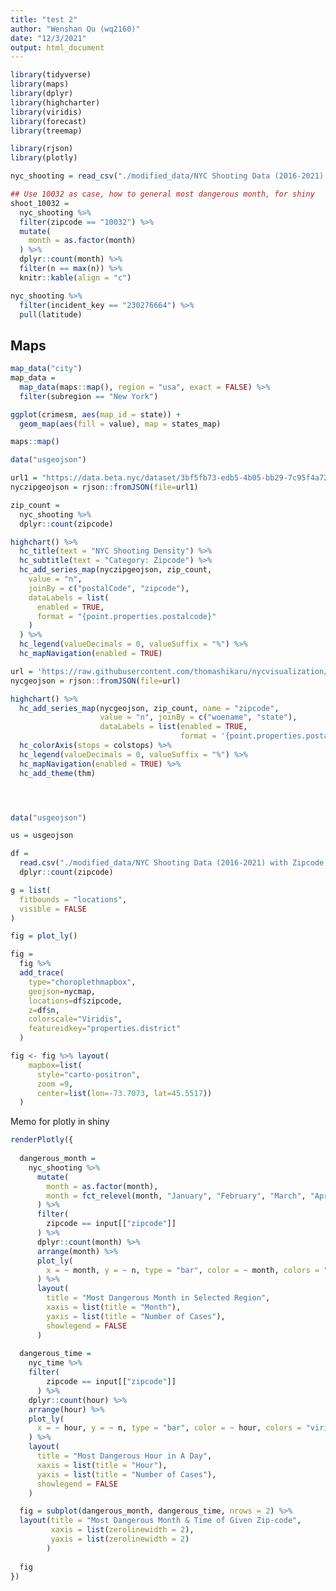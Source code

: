 ```yaml
---
title: "test 2"
author: "Wenshan Qu (wq2160)"
date: "12/3/2021"
output: html_document
---
```


```r
library(tidyverse)
library(maps)
library(dplyr)
library(highcharter)
library(viridis)
library(forecast)
library(treemap)

library(rjson)
library(plotly)
```

```r
nyc_shooting = read_csv("./modified_data/NYC Shooting Data (2016-2021) with Zipcode.csv")
```

```r
## Use 10032 as case, how to general most dangerous month, for shiny
shoot_10032 = 
  nyc_shooting %>% 
  filter(zipcode == "10032") %>% 
  mutate(
    month = as.factor(month)
  ) %>%
  dplyr::count(month) %>% 
  filter(n == max(n)) %>% 
  knitr::kable(align = "c")
```

```r
nyc_shooting %>% 
  filter(incident_key == "230276664") %>% 
  pull(latitude)
```

## Maps

```r
map_data("city")
map_data = 
  map_data(maps::map(), region = "usa", exact = FALSE) %>% 
  filter(subregion == "New York")

ggplot(crimesm, aes(map_id = state)) +
  geom_map(aes(fill = value), map = states_map)

maps::map()
```

```r
data("usgeojson")

url1 = "https://data.beta.nyc/dataset/3bf5fb73-edb5-4b05-bb29-7c95f4a727fc/resource/6df127b1-6d04-4bb7-b983-07402a2c3f90/download/f4129d9aa6dd4281bc98d0f701629b76nyczipcodetabulationareas.geojson"
nyczipgeojson = rjson::fromJSON(file=url1)

zip_count = 
  nyc_shooting %>% 
  dplyr::count(zipcode)

highchart() %>%
  hc_title(text = "NYC Shooting Density") %>%
  hc_subtitle(text = "Category: Zipcode") %>%
  hc_add_series_map(nyczipgeojson, zip_count, 
    value = "n", 
    joinBy = c("postalCode", "zipcode"),
    dataLabels = list(
      enabled = TRUE,
      format = "{point.properties.postalcode}"
    )
  ) %>% 
  hc_legend(valueDecimals = 0, valueSuffix = "%") %>%
  hc_mapNavigation(enabled = TRUE) 
```

```r
url = 'https://raw.githubusercontent.com/thomashikaru/nycvisualization/master/nyc_neighborhoods.geojson'
nycgeojson = rjson::fromJSON(file=url)

highchart() %>%
  hc_add_series_map(nycgeojson, zip_count, name = "zipcode",
                    value = "n", joinBy = c("woename", "state"),
                    dataLabels = list(enabled = TRUE,
                                      format = '{point.properties.postalcode}')) %>%
  hc_colorAxis(stops = colstops) %>%
  hc_legend(valueDecimals = 0, valueSuffix = "%") %>%
  hc_mapNavigation(enabled = TRUE) %>%
  hc_add_theme(thm)




data("usgeojson")

us = usgeojson

df = 
  read.csv("./modified_data/NYC Shooting Data (2016-2021) with Zipcode.csv") %>% 
  dplyr::count(zipcode)

g = list(
  fitbounds = "locations",
  visible = FALSE
)

fig = plot_ly() 

fig = 
  fig %>% 
  add_trace(
    type="choroplethmapbox",
    geojson=nycmap,
    locations=df$zipcode,
    z=df$n,
    colorscale="Viridis",
    featureidkey="properties.district"
  )

fig <- fig %>% layout(
    mapbox=list(
      style="carto-positron",
      zoom =9,
      center=list(lon=-73.7073, lat=45.5517))
  )
```



Memo for plotly in shiny
```r
renderPlotly({
  
  dangerous_month = 
    nyc_shooting %>% 
      mutate(
        month = as.factor(month),
        month = fct_relevel(month, "January", "February", "March", "April", "May", "June", "July", "August", "September", "October", "November", "December")
      ) %>% 
      filter(
        zipcode == input[["zipcode"]]
      ) %>% 
      dplyr::count(month) %>% 
      arrange(month) %>% 
      plot_ly(
        x = ~ month, y = ~ n, type = "bar", color = ~ month, colors = "viridis"
      ) %>% 
      layout(
        title = "Most Dangerous Month in Selected Region", 
        xaxis = list(title = "Month"), 
        yaxis = list(title = "Number of Cases"),
        showlegend = FALSE
      )
  
  dangerous_time = 
    nyc_time %>% 
    filter(
        zipcode == input[["zipcode"]]
      ) %>% 
    dplyr::count(hour) %>% 
    arrange(hour) %>% 
    plot_ly(
      x = ~ hour, y = ~ n, type = "bar", color = ~ hour, colors = "viridis"
    ) %>% 
    layout(
      title = "Most Dangerous Hour in A Day", 
      xaxis = list(title = "Hour"), 
      yaxis = list(title = "Number of Cases"),
      showlegend = FALSE
    )

  fig = subplot(dangerous_month, dangerous_time, nrows = 2) %>% 
  layout(title = "Most Dangerous Month & Time of Given Zip-code",
         xaxis = list(zerolinewidth = 2), 
         yaxis = list(zerolinewidth = 2)
        )
  
  fig
})
```

